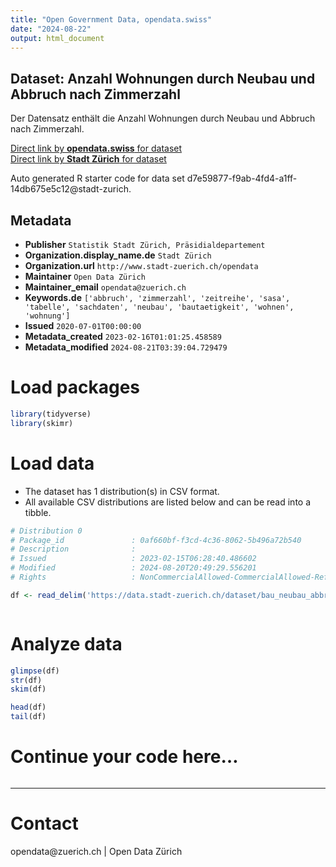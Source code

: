 ```yaml
---
title: "Open Government Data, opendata.swiss"
date: "2024-08-22"
output: html_document
---
```


## Dataset: Anzahl Wohnungen durch Neubau und Abbruch nach Zimmerzahl

Der Datensatz enthält die Anzahl Wohnungen durch Neubau und Abbruch nach Zimmerzahl.

[Direct link by **opendata.swiss** for dataset](https://opendata.swiss/de/dataset/anzahl-wohnungen-durch-neubau-und-abbruch-nach-zimmerzahl-seit-1901)<br>
[Direct link by **Stadt Zürich** for dataset](https://data.stadt-zuerich.ch/dataset/bau_neubau_abbruch_whg_zizahl_jahr_od5065)

Auto generated R starter code for data set d7e59877-f9ab-4fd4-a1ff-14db675e5c12@stadt-zurich.

## Metadata

- **Publisher** `Statistik Stadt Zürich, Präsidialdepartement`
- **Organization.display_name.de** `Stadt Zürich`
- **Organization.url** `http://www.stadt-zuerich.ch/opendata`
- **Maintainer** `Open Data Zürich`
- **Maintainer_email** `opendata@zuerich.ch`
- **Keywords.de** `['abbruch', 'zimmerzahl', 'zeitreihe', 'sasa', 'tabelle', 'sachdaten', 'neubau', 'bautaetigkeit', 'wohnen', 'wohnung']`
- **Issued** `2020-07-01T00:00:00`
- **Metadata_created** `2023-02-16T01:01:25.458589`
- **Metadata_modified** `2024-08-21T03:39:04.729479`


# Load packages

```r

library(tidyverse)
library(skimr)

```

# Load data

-   The dataset has 1 distribution(s) in CSV format.
-   All available CSV distributions are listed below and can be read into a tibble.

```r

# Distribution 0
# Package_id               : 0af660bf-f3cd-4c36-8062-5b496a72b540
# Description              : 
# Issued                   : 2023-02-15T06:28:40.486602
# Modified                 : 2024-08-20T20:49:29.556201
# Rights                   : NonCommercialAllowed-CommercialAllowed-ReferenceNotRequired

df <- read_delim('https://data.stadt-zuerich.ch/dataset/bau_neubau_abbruch_whg_zizahl_jahr_od5065/download/BAU506OD5065.csv')



```

# Analyze data

```r

glimpse(df)
str(df)
skim(df)

head(df)
tail(df)

```

# Continue your code here...

```r

```

------------------------------------------------------------------------

# Contact

opendata@zuerich.ch | Open Data Zürich
